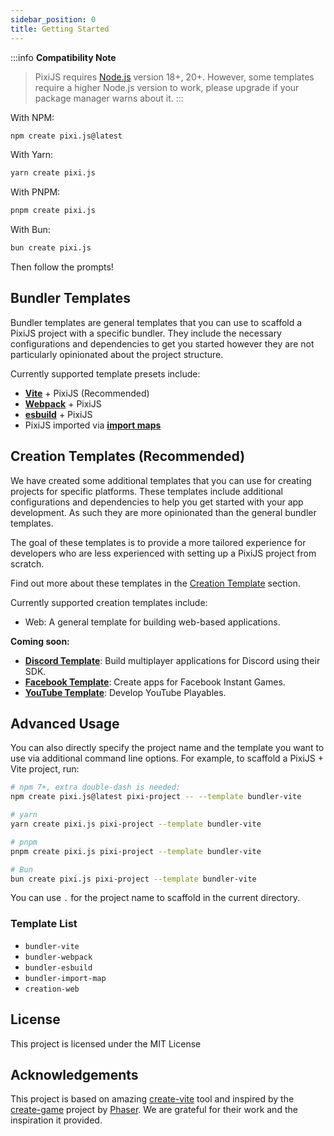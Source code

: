 ```yaml
---
sidebar_position: 0
title: Getting Started
---
```


:::info **Compatibility Note**
> PixiJS requires [Node.js](https://nodejs.org/en/) version 18+, 20+. However, some templates require a higher Node.js version to work, please upgrade if your package manager warns about it.
:::

With NPM:

```bash
npm create pixi.js@latest
```

With Yarn:

```bash
yarn create pixi.js
```

With PNPM:

```bash
pnpm create pixi.js
```

With Bun:

```bash
bun create pixi.js
```

Then follow the prompts!

## Bundler Templates

Bundler templates are general templates that you can use to scaffold a PixiJS project with a specific bundler.
They include the necessary configurations and dependencies to get you started however they are not particularly opinionated about the project structure.

Currently supported template presets include:

- **[Vite](https://vite.dev)** + PixiJS (Recommended)
- **[Webpack](https://webpack.js.org/)** + PixiJS
- **[esbuild](https://esbuild.github.io/)** + PixiJS
- PixiJS imported via **[import maps](https://developer.mozilla.org/en-US/docs/Web/HTML/Element/script/type/importmap)**

## Creation Templates (Recommended)

We have created some additional templates that you can use for creating projects for specific platforms.
These templates include additional configurations and dependencies to help you get started with your app development.
As such they are more opinionated than the general bundler templates.

The goal of these templates is to provide a more tailored experience for developers who are less experienced with setting up a PixiJS project from scratch.

Find out more about these templates in the [Creation Template](/docs/guide/creations/intro) section.

Currently supported creation templates include:
- Web: A general template for building web-based applications.

**Coming soon:**
- **[Discord Template](https://github.com/discord/embedded-app-sdk)**: Build multiplayer applications for Discord using their SDK.
- **[Facebook Template](https://www.facebook.com/fbgaminghome/developers)**: Create apps for Facebook Instant Games.
- **[YouTube Template](https://developers.google.com/youtube/gaming/playables/reference/sdk)**: Develop YouTube Playables.


## Advanced Usage

You can also directly specify the project name and the template you want to use via additional command line options. For example, to scaffold a PixiJS + Vite project, run:

```bash
# npm 7+, extra double-dash is needed:
npm create pixi.js@latest pixi-project -- --template bundler-vite

# yarn
yarn create pixi.js pixi-project --template bundler-vite

# pnpm
pnpm create pixi.js pixi-project --template bundler-vite

# Bun
bun create pixi.js pixi-project --template bundler-vite
```

You can use `.` for the project name to scaffold in the current directory.

### Template List

- `bundler-vite`
- `bundler-webpack`
- `bundler-esbuild`
- `bundler-import-map`
- `creation-web`

## License

This project is licensed under the MIT License

## Acknowledgements

This project is based on amazing [create-vite](https://github.com/vitejs/vite/tree/main/packages/create-vite) tool and inspired by the [create-game](https://github.com/phaserjs/create-game) project by [Phaser](https://phaser.io/).
We are grateful for their work and the inspiration it provided.
